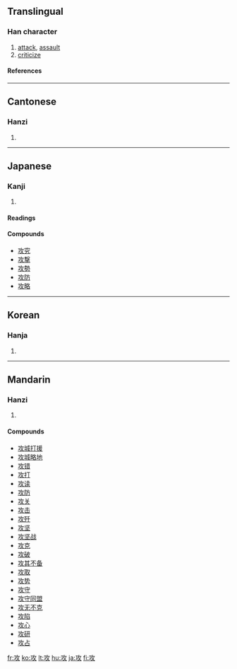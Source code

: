 ==Translingual==
===Han character===
{{Han char|rn=66|rad=攴|as=03|sn=7|four=1814<sub>0</sub>|canj=一人大 (MOK)}}
# [[attack]], [[assault]]
# [[criticize]]
====References====
{{Han ref|kx=0468.160|dkj=13120|dj=0817.050|hdz=21449.060|uh=653B|ud=25915|bh=A7F0|bd=42992}}

----
==Cantonese==
===Hanzi===
{{yue-hanzi|jyut=|y=gung1}}
# {{defn|Cantonese}}

----
==Japanese==
===Kanji===
{{ja-kanji|grade=c|rs=攴03}}
# {{defn|Japanese}} 
====Readings====
{{ja-readings|on=[[こう]] (kō)|kun=[[せめる]] (semeru), [[おさめる]] (osameru)}}

====Compounds====
*[[攻究]]
*[[攻撃]]
*[[攻勢]]
*[[攻防]]
*[[攻略]]

----
==Korean==
===Hanja===
{{ko-hanja|hangeul=공|eumhun=|rv=gong|mr=kong|y=kong}}
# {{defn|Korean}}

----
==Mandarin==
===Hanzi===
{{cmn-hanzi|pin=[[gōng]] ([[gong1]])|wg=kung<sup>1</sup>}}
# {{defn|Mandarin}}

====Compounds====
*[[攻城打援]]
*[[攻城略地]]
*[[攻错]]
*[[攻打]]
*[[攻读]]
*[[攻防]]
*[[攻关]]
*[[攻击]]
*[[攻歼]]
*[[攻坚]]
*[[攻坚战]]
*[[攻克]]
*[[攻破]]
*[[攻其不备]]
*[[攻取]]
*[[攻势]]
*[[攻守]]
*[[攻守同盟]]
*[[攻无不克]]
*[[攻陷]]
*[[攻心]]
*[[攻研]]
*[[攻占]]

[[fr:攻]]
[[ko:攻]]
[[lt:攻]]
[[hu:攻]]
[[ja:攻]]
[[fi:攻]]